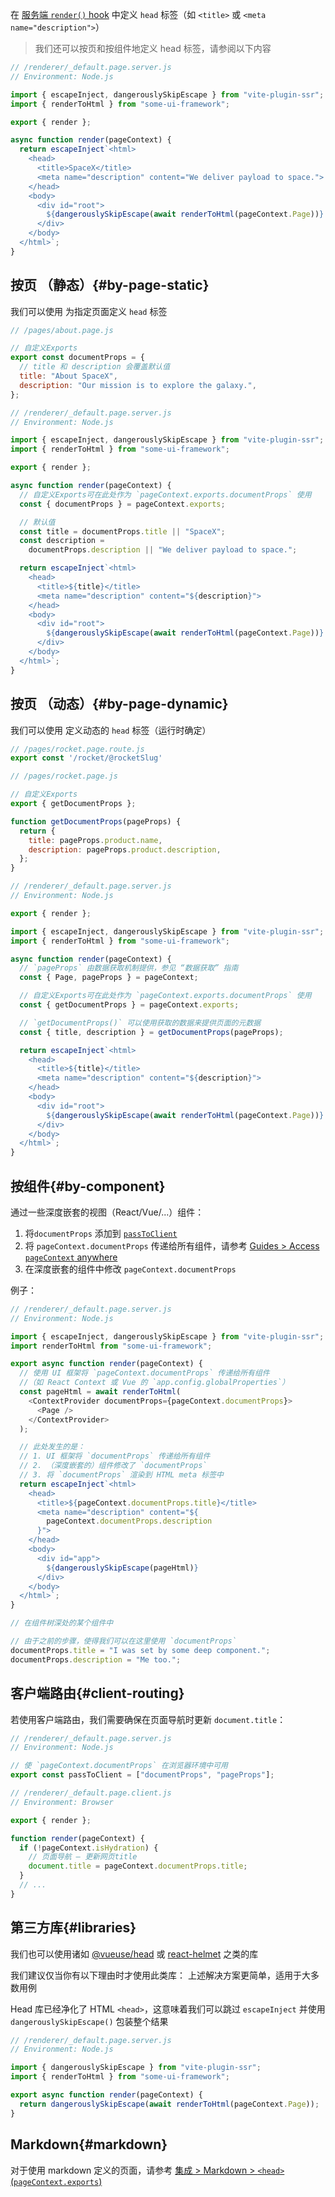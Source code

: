 
在 [服务端 `render()` hook](/render) 中定义 `head` 标签（如 `<title>` 或 `<meta name="description">`）

> 我们还可以按页和按组件地定义 head 标签，请参阅以下内容

```js
// /renderer/_default.page.server.js
// Environment: Node.js

import { escapeInject, dangerouslySkipEscape } from "vite-plugin-ssr";
import { renderToHtml } from "some-ui-framework";

export { render };

async function render(pageContext) {
  return escapeInject`<html>
    <head>
      <title>SpaceX</title>
      <meta name="description" content="We deliver payload to space.">
    </head>
    <body>
      <div id="root">
        ${dangerouslySkipEscape(await renderToHtml(pageContext.Page))}
      </div>
    </body>
  </html>`;
}
```

## 按页 （静态）{#by-page-static}

我们可以使用 <Link href="/exports" text="Custom Export" /> 为指定页面定义 `head` 标签

```js
// /pages/about.page.js

// 自定义Exports
export const documentProps = {
  // title 和 description 会覆盖默认值
  title: "About SpaceX",
  description: "Our mission is to explore the galaxy.",
};
```

```js
// /renderer/_default.page.server.js
// Environment: Node.js

import { escapeInject, dangerouslySkipEscape } from "vite-plugin-ssr";
import { renderToHtml } from "some-ui-framework";

export { render };

async function render(pageContext) {
  // 自定义Exports可在此处作为 `pageContext.exports.documentProps` 使用
  const { documentProps } = pageContext.exports;

  // 默认值
  const title = documentProps.title || "SpaceX";
  const description =
    documentProps.description || "We deliver payload to space.";

  return escapeInject`<html>
    <head>
      <title>${title}</title>
      <meta name="description" content="${description}">
    </head>
    <body>
      <div id="root">
        ${dangerouslySkipEscape(await renderToHtml(pageContext.Page))}
      </div>
    </body>
  </html>`;
}
```

## 按页 （动态）{#by-page-dynamic}

我们可以使用 <Link href="/exports" text="Custom Export" /> 定义动态的 `head` 标签（运行时确定）

```js
// /pages/rocket.page.route.js
export const '/rocket/@rocketSlug'
```

```js
// /pages/rocket.page.js

// 自定义Exports
export { getDocumentProps };

function getDocumentProps(pageProps) {
  return {
    title: pageProps.product.name,
    description: pageProps.product.description,
  };
}
```

```js
// /renderer/_default.page.server.js
// Environment: Node.js

export { render };

import { escapeInject, dangerouslySkipEscape } from "vite-plugin-ssr";
import { renderToHtml } from "some-ui-framework";

async function render(pageContext) {
  // `pageProps` 由数据获取机制提供，参见 “数据获取” 指南
  const { Page, pageProps } = pageContext;

  // 自定义Exports可在此处作为 `pageContext.exports.documentProps` 使用
  const { getDocumentProps } = pageContext.exports;

  // `getDocumentProps()` 可以使用获取的数据来提供页面的元数据
  const { title, description } = getDocumentProps(pageProps);

  return escapeInject`<html>
    <head>
      <title>${title}</title>
      <meta name="description" content="${description}">
    </head>
    <body>
      <div id="root">
        ${dangerouslySkipEscape(await renderToHtml(pageContext.Page))}
      </div>
    </body>
  </html>`;
}
```

## 按组件{#by-component}

通过一些深度嵌套的视图（React/Vue/...）组件：

1.  将`documentProps` 添加到 [`passToClient`](/passToClient)
2.  将 `pageContext.documentProps` 传递给所有组件，请参考 [Guides > Access `pageContext` anywhere](/pageContext-anywhere)
3.  在深度嵌套的组件中修改 `pageContext.documentProps`

例子：

```js
// /renderer/_default.page.server.js
// Environment: Node.js

import { escapeInject, dangerouslySkipEscape } from "vite-plugin-ssr";
import renderToHtml from "some-ui-framework";

export async function render(pageContext) {
  // 使用 UI 框架将 `pageContext.documentProps` 传递给所有组件
  //（如 React Context 或 Vue 的 `app.config.globalProperties`）
  const pageHtml = await renderToHtml(
    <ContextProvider documentProps={pageContext.documentProps}>
      <Page />
    </ContextProvider>
  );

  // 此处发生的是：
  // 1. UI 框架将 `documentProps` 传递给所有组件
  // 2. （深度嵌套的）组件修改了 `documentProps`
  // 3. 将 `documentProps` 渲染到 HTML meta 标签中
  return escapeInject`<html>
    <head>
      <title>${pageContext.documentProps.title}</title>
      <meta name="description" content="${
        pageContext.documentProps.description
      }">
    </head>
    <body>
      <div id="app">
        ${dangerouslySkipEscape(pageHtml)}
      </div>
    </body>
  </html>`;
}
```

```js
// 在组件树深处的某个组件中

// 由于之前的步骤，使得我们可以在这里使用 `documentProps`
documentProps.title = "I was set by some deep component.";
documentProps.description = "Me too.";
```

## 客户端路由{#client-routing}

若使用客户端路由，我们需要确保在页面导航时更新 `document.title`：

```js
// /renderer/_default.page.server.js
// Environment: Node.js

// 使 `pageContext.documentProps` 在浏览器环境中可用
export const passToClient = ["documentProps", "pageProps"];
```

```js
// /renderer/_default.page.client.js
// Environment: Browser

export { render };

function render(pageContext) {
  if (!pageContext.isHydration) {
    // 页面导航 — 更新网页title
    document.title = pageContext.documentProps.title;
  }
  // ...
}
```

## 第三方库{#libraries}

我们也可以使用诸如 [@vueuse/head](https://github.com/vueuse/head) 或 [react-helmet](https://github.com/nfl/react-helmet) 之类的库

我们建议仅当你有以下理由时才使用此类库：
上述解决方案更简单，适用于大多数用例

Head 库已经净化了 HTML `<head>`，这意味着我们可以跳过 `escapeInject` 并使用 `dangerouslySkipEscape()` 包装整个结果

```js
// /renderer/_default.page.server.js
// Environment: Node.js

import { dangerouslySkipEscape } from "vite-plugin-ssr";
import { renderToHtml } from "some-ui-framework";

export async function render(pageContext) {
  return dangerouslySkipEscape(await renderToHtml(pageContext.Page));
}
```

## Markdown{#markdown}

对于使用 markdown 定义的页面，请参考 [集成 > Markdown > `<head>` (`pageContext.exports`)](/markdown#head-pagecontext-exports)
